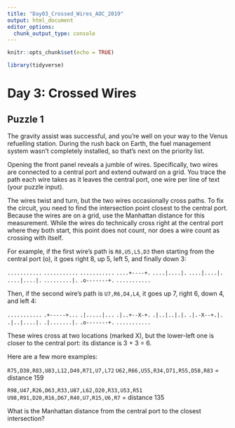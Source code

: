 ```yaml
---
title: "Day03_Crossed_Wires_AOC_2019"
output: html_document
editor_options: 
  chunk_output_type: console
---
```


```r
knitr::opts_chunk$set(echo = TRUE)

library(tidyverse)
```

# Day 3: Crossed Wires

## Puzzle 1

The gravity assist was successful, and you're well on your way to the Venus refuelling station. During the rush back on Earth, the fuel management system wasn't completely installed, so that's next on the priority list.

Opening the front panel reveals a jumble of wires. Specifically, two wires are connected to a central port and extend outward on a grid. You trace the path each wire takes as it leaves the central port, one wire per line of text (your puzzle input).

The wires twist and turn, but the two wires occasionally cross paths. To fix the circuit, you need to find the intersection point closest to the central port. Because the wires are on a grid, use the Manhattan distance for this measurement. While the wires do technically cross right at the central port where they both start, this point does not count, nor does a wire count as crossing with itself.

For example, if the first wire's path is `R8,U5,L5,D3` then starting from the central port (o), it goes right 8, up 5, left 5, and finally down 3:

`...........`
`...........`
`...........`
`....+----+.`
`....|....|.`
`....|....|.`
`....|....|.`
`.........|.`
`.o-------+.`
`...........`

Then, if the second wire's path is `U7,R6,D4,L4`, it goes up 7, right 6, down 4, and left 4:

`...........`
`.+-----+...`
`.|.....|...`
`.|..+--X-+.`
`.|..|..|.|.`
`.|.-X--+.|.`
`.|..|....|.`
`.|.......|.`
`.o-------+.`
`...........`

These wires cross at two locations (marked X), but the lower-left one is closer to the central port: its distance is 3 + 3 = 6.

Here are a few more examples:

`R75,D30,R83,U83,L12,D49,R71,U7,L72`
`U62,R66,U55,R34,D71,R55,D58,R83` = distance 159

`R98,U47,R26,D63,R33,U87,L62,D20,R33,U53,R51`
`U98,R91,D20,R16,D67,R40,U7,R15,U6,R7` = distance 135

What is the Manhattan distance from the central port to the closest intersection?
